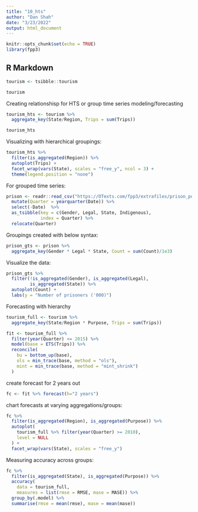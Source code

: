 ```yaml
---
title: "10_hts"
author: "Dan Shah"
date: "3/23/2022"
output: html_document
---
```


```r
knitr::opts_chunk$set(echo = TRUE)
library(fpp3)
```

## R Markdown


```r
tourism <- tsibble::tourism
```

```r
tourism
```

Creating relationshisp for HTS or group time series modeling/forecasting

```r
tourism_hts <- tourism %>%
  aggregate_key(State/Region, Trips = sum(Trips))

tourism_hts
```

Visualizing with hierarchical groupings:

```r
tourism_hts %>% 
  filter(is_aggregated(Region)) %>% 
  autoplot(Trips) +
  facet_wrap(vars(State), scales = "free_y", ncol = 3) +
  theme(legend.position = "none")
```
For grouped time series:

```r
prison <- readr::read_csv("https://OTexts.com/fpp3/extrafiles/prison_population.csv") %>%
  mutate(Quarter = yearquarter(Date)) %>%
  select(-Date)  %>%
  as_tsibble(key = c(Gender, Legal, State, Indigenous),
             index = Quarter) %>%
  relocate(Quarter)
```

Groupings created with below syntax:

```r
prison_gts <- prison %>%
  aggregate_key(Gender * Legal * State, Count = sum(Count)/1e3)
```

Visualize the data:

```r
prison_gts %>%
  filter(!is_aggregated(Gender), is_aggregated(Legal),
         is_aggregated(State)) %>%
  autoplot(Count) +
  labs(y = "Number of prisoners ('000)")
```

Forecasting with hierarchy

```r
tourism_full <- tourism %>%
  aggregate_key(State/Region * Purpose, Trips = sum(Trips))

fit <- tourism_full %>% 
  filter(year(Quarter) <= 2015) %>% 
  model(base = ETS(Trips)) %>% 
  reconcile(
    bu = bottom_up(base),
    ols = min_trace(base, method = "ols"),
    mint = min_trace(base, method = "mint_shrink")
  )
```

create forecast for 2 years out

```r
fc <- fit %>% forecast(h="2 years")
```

chart forecasts at varying aggregations/groups:

```r
fc %>% 
  filter(is_aggregated(Region), is_aggregated(Purpose)) %>% 
  autoplot(
    tourism_full %>% filter(year(Quarter) >= 2010),
    level = NULL
  ) +
  facet_wrap(vars(State), scales = "free_y")
```
Measuring accuracy across groups:

```r
fc %>% 
  filter(is_aggregated(State), is_aggregated(Purpose)) %>% 
  accuracy(
    data = tourism_full,
    measures = list(rmse = RMSE, mase = MASE)) %>% 
  group_by(.model) %>% 
  summarise(rmse = mean(rmse), mase = mean(mase))
  
```

